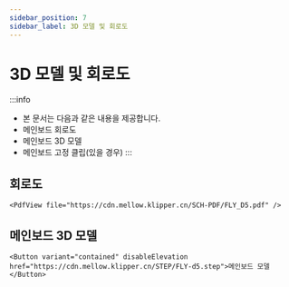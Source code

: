 ```yaml
---
sidebar_position: 7
sidebar_label: 3D 모델 및 회로도
---
```


# 3D 모델 및 회로도

:::info
* 본 문서는 다음과 같은 내용을 제공합니다.
* 메인보드 회로도
* 메인보드 3D 모델
* 메인보드 고정 클립(있을 경우)
:::

## 회로도

    <PdfView file="https://cdn.mellow.klipper.cn/SCH-PDF/FLY_D5.pdf" />


## 메인보드 3D 모델

    <Button variant="contained" disableElevation href="https://cdn.mellow.klipper.cn/STEP/FLY-d5.step">메인보드 모델</Button>
